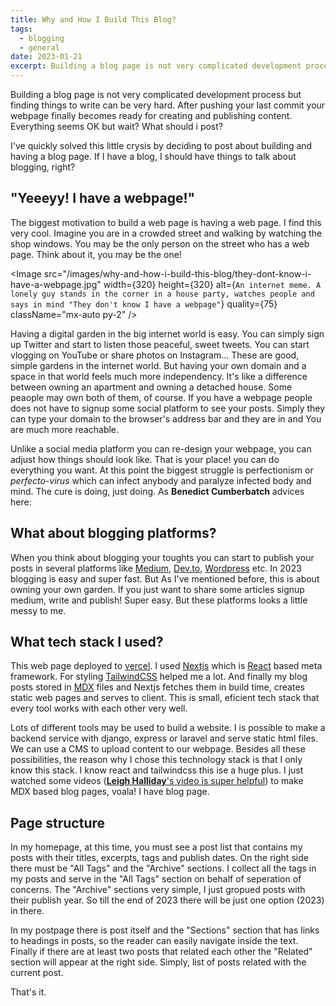 ```yaml
---
title: Why and How I Build This Blog?
tags:
  - blogging
  - general
date: 2023-01-21
excerpt: Building a blog page is not very complicated development process but finding things to write can be very hard.
---
```


Building a blog page is not very complicated development process but finding things to write can be very hard. After pushing your last commit your webpage finally becomes ready for creating and publishing content. Everything seems OK but wait? What should i post?

I've quickly solved this little crysis by deciding to post about building and having a blog page. If I have a blog, I should have things to talk about blogging, right?

## "Yeeeyy! I have a webpage!"

The biggest motivation to build a web page is having a web page. I find this very cool. Imagine you are in a crowded street and walking by watching the shop windows.
You may be the only person on the street who has a web page. Think about it, you may be the one!

<Image
  src="/images/why-and-how-i-build-this-blog/they-dont-know-i-have-a-webpage.jpg"
  width={320}
  height={320}
  alt={`An internet meme. A lonely guy stands in the corner in a house party, watches people and says in mind "They don't know I have a webpage"`}
  quality={75}
  className="mx-auto py-2"
/>

Having a digital garden in the big internet world is easy. You can simply sign up Twitter and start to listen those peaceful, sweet tweets. You can start vlogging on YouTube or share photos on Instagram... These are good, simple gardens in the internet world. But having your own domain and a space in that world feels much more independency. It's like a difference between owning an apartment and owning a detached house. Some peaople may own both of them, of course. If you have a webpage people does not have to signup some social platform to see your posts. Simply they can type your domain to the browser's address bar and they are in and You are much more reachable.

Unlike a social media platform you can re-design your webpage, you can adjust how things should look like. That is your place! you can do everything you want. At this point the biggest struggle is perfectionism or _perfecto-virus_ which can infect anybody and paralyze infected body and mind. The cure is doing, just doing. As **Benedict Cumberbatch** advices here:

<YouTube id="U1NtMRguvno" className="" />

## What about blogging platforms?

When you think about blogging your toughts you can start to publish your posts in several platforms like [Medium](https://medium.com), [Dev.to](https://dev.to), [Wordpress](https://wordpress.org) etc. In 2023 blogging is easy and super fast. But As I've mentioned before, this is about owning your own garden. If you just want to share some articles signup medium, write and publish! Super easy. But these platforms looks a little messy to me.

## What tech stack I used?

This web page deployed to [vercel](https://vercel.com). I used [Nextjs](https://nextjs.org) which is [React](https://reactjs.org) based meta framework. For styling [TailwindCSS](https://tailwindcss.com) helped me a lot. And finally my blog posts stored in [MDX](https://mdxjs.com/) files and Nextjs fetches them in build time, creates static web pages and serves to client. This is small, eficient tech stack that every tool works with each other very well.

Lots of different tools may be used to build a website. I is possible to make a backend service with django, express or laravel and serve static html files. We can use a CMS to upload content to our webpage. Besides all these possibilities, the reason why I chose this technology stack is that I only know this stack. I know react and tailwindcss this ise a huge plus. I just watched some videos ([**Leigh Halliday**'s video is super helpful](https://www.youtube.com/watch?v=J_0SBJMxmcw)) to make MDX based blog pages, voala! I have blog page.

## Page structure

In my homepage, at this time, you must see a post list that contains my posts with their titles, excerpts, tags and publish dates. On the right side there must be "All Tags" and the "Archive" sections. I collect all the tags in my posts and serve in the "All Tags" section on behalf of seperation of concerns. The "Archive" sections very simple, I just gropued posts with their publish year. So till the end of 2023 there will be just one option (2023) in there.

In my postpage there is post itself and the "Sections" section that has links to headings in posts, so the reader can easily navigate inside the text. Finally if there are at least two posts that related each other the "Related" section will appear at the right side. Simply, list of posts related with the current post.

That's it.
